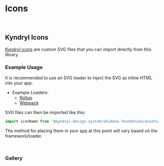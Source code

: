 

<Meta title="Foundation/Icons" of={IconsStories} />

# Icons

<br />

## Kyndryl Icons

[Kyndryl icons](https://github.com/kyndryl-design-system/shidoka-icons) are custom SVG files that you can import directly from this library.

### Example Usage

It is recommended to use an SVG loader to inject the SVG as inline HTML into your app.

- Example Loaders:
  - [Rollup](https://www.npmjs.com/package/rollup-plugin-svg)
  - [Webpack](https://www.npmjs.com/package/svg-inline-loader)

SVG files can then be imported like this:

```js
import iconName from '@kyndryl-design-system/shidoka-foundation/assets/svg/<filename>';
```

The method for placing them in your app at this point will vary based on the framework/loader.

<br />

### Gallery

<Stories />
